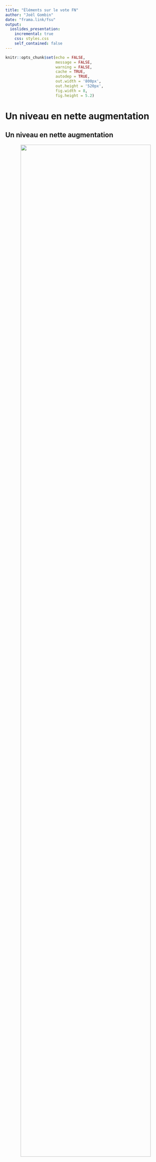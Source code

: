 ```yaml
---
title: "Éléments sur le vote FN"
author: "Joël Gombin"
date: "frama.link/fsu"
output: 
  ioslides_presentation:
    incremental: true
    css: styles.css
    self_contained: false
---
```


```r
knitr::opts_chunk$set(echo = FALSE, 
                      message = FALSE, 
                      warning = FALSE, 
                      cache = TRUE, 
                      autodep = TRUE,
                      out.width = '800px',
                      out.height = '520px',
                      fig.width = 8,
                      fig.height = 5.2)
```


# Un niveau en nette augmentation

## Un niveau en nette augmentation {.flexbox .vcenter}

<center>
<img src='./images/niveau_regionales.png' width=90%></img>
</center>

# Une structure géographique stable 

## Une structure géographique stable {.flexbox .vcenter}

<center>
<img src='./images/figure3.png' width=70%></img>
</center>

## Un rééquilibrage géographique ? {.flexbox .vcenter}

<center>
<img src='./images/figure4.png' width=70%></img>
</center>

## Un rééquilibrage géographique ? {.flexbox .vcenter}

<center>
<img src='./images/figure5.png' width=70%></img>
</center>

## Une dimension centre-périphérie pas déterminante {.flexbox .vcenter}

<center>
<img src='./images/figure6.png' width=60%></img>
</center>

## La géographie des inégalités {.flexbox .vcenter}

<center>
<img src='./images/gini.png' width=100%></img>
</center>

## Un, deux, trois électorats FN ? {.flexbox .vcenter}

<center>
<a href='https://www.monde-diplomatique.fr/2015/12/GOMBIN/54357'><img src='./images/visages.png' width=95%></img></a>
</center>


## Et aux régionales ? {.flexbox .vcenter}

<center>
<img src='./images/evolution_resultats-1.png' width=70%></img>
</center>

## Et aux régionales ? {.flexbox .vcenter}

<center>
<img src='./images/resultats-1.png' width=70%></img>
</center>


## Et aux régionales ? {.flexbox .vcenter}

<center>
<img src='./images/comparaison_avec_2012_FN-1.png' width=65%></img>
</center>

# Merci !